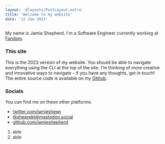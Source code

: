 ```yaml
---
layout: '@layouts/PostLayout.astro'
title: 'Welcome to my website'
date: '12 Jan 2023'
---
```


My name is Jamie Shepherd. I'm a Software Engineer currently working at [Fandom](https://fandom.com).

### This site

This is the 2023 version of my website. You should be able to navigate everything using the CLI at the top of the site. I'm thinking of more creative and innovative ways to navigate - if you have any thoughts, get in touch! The entire source code is available on my [Github](https://github.com/jamieshepherd/jamiesh23).

### Socials

You can find me on these other platforms:

-   [twitter.com/jamiesheep](https://twitter.com/jamiesheep)
-   [@sheprekt@mastodon.social](https://mastodon.social/@sheprekt)
-   [github.com/jamieshepherd](https://github.com/jamieshepherd)

1. able
2. able
